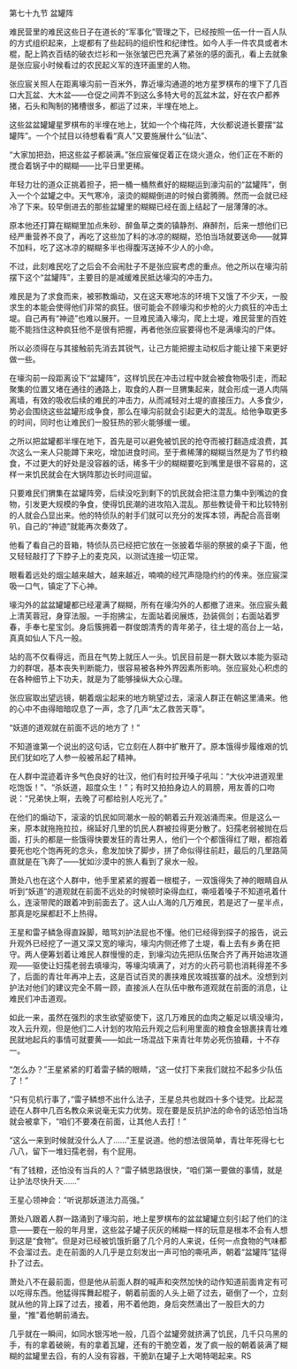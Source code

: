 

第七十九节 盆罐阵

难民营里的难民这些日子在道长的“军事化”管理之下，已经按照一伍一什一百人队的方式组织起来，上堤都有了些起码的组织性和纪律性。如今人手一件农具或者木棍，配上鹑衣百结的破衣烂衫和一张张皱巴巴充满了紧张的感的面孔，看上去就象是张应宸小时候看过的农民起义军的连环画里的人物。

张应宸关照人在距离壕沟前一百米外，靠近壕沟通道的地方星罗棋布的埋下了几百口大瓦盆、大木盆――仓促之间弄不到这么多特大号的瓦盆木盆，好在农户都养猪，石头和陶制的猪槽很多，都运了过来，半埋在地上。

这些盆盆罐罐星罗棋布的半埋在地上，犹如一个个梅花阵，大伙都说道长要摆“盆罐阵”。一个个拭目以待想看看“真人”又要施展什么“仙法”、

“大家加把劲，把这些盆子都装满。”张应宸催促着正在烧火道众，他们正在不断的搅合着锅子中的糊糊――比平日里更稀。

年轻力壮的道众正挑着担子，把一桶一桶熬煮好的糊糊运到濠沟前的“盆罐阵”，倒入一个个盆罐之中。天气寒冷，滚烫的糊糊倒进的时候白雾腾腾。然而一会就已经冷了下来。较早倒进去的那些盆罐里的糊糊已经在面上结起了一层薄薄的冰。

原本他还打算在糊糊里加点朱砂、醉鱼草之类的镇静剂、麻醉剂，后来一想他们已经严重营养不良了，再吃了这些加了料的冰凉的糊糊，恐怕当场就要送命――就算不加料，吃了这冰凉的糊糊多半也得腹泻送掉不少人的小命。

不过，此刻难民吃了之后会不会闹肚子不是张应宸考虑的重点。他之所以在壕沟前摆下这个“盆罐阵”，主要目的是减缓难民抵达壕沟的冲击力。

难民是为了求食而来，被邪教煽动，又在这天寒地冻的环境下又饿了不少天，一股求生的本能会使得他们非常的疯狂。很可能会不顾壕沟和步枪的火力疯狂的冲击土堤。自己再有“神迹”也难以展开。一旦难民涌入壕沟，爬上土堤，难民营里的百姓能不能挡住这种疯狂他不是很有把握，再者他张应宸要得也不是满壕沟的尸体。

所以必须得在与其接触前先消去其锐气，让己方能把握主动权后才能让接下来更好做一些。

在壕沟前一段距离设下“盆罐阵”，这样饥民在冲击过程中就会被食物吸引走，而起聚集的位置又堵在通往的通路上，取食的人群一旦猬集起来，就会形成一道人肉隔离墙，有效的吸收后续的难民的冲击力，从而减轻对土堤的直接压力。人多食少，势必会围绕这些盆罐形成争食，那么在壕沟前就会引起更大的混乱。给他争取更多的时间，同时也让难民们一股狂热的邪火能够缓一缓。

之所以把盆罐都半埋在地下，首先是可以避免被饥民的抢夺而被打翻造成浪费，其次这么一来人只能蹲下来吃，增加进食时间。至于煮稀薄的糊糊当然是为了节约粮食，不过更大的好处是没容器的话，稀多干少的糊糊要吃到嘴里是很不容易的，这样一来饥民就会在大锅阵那边长时间逗留。

只要难民们猬集在盆罐阵旁，后续没吃到剩下的饥民就会把注意力集中到嘴边的食物，引发更大规模的争食，使得饥民潮的进攻陷入混乱。那些教徒骨干和比较特别的人就会凸显出来。他的特侦队的射手们就可以充分的发挥本领，再配合高音喇叭，自己的“神迹”就能再次奏效了。

他看了看自己的音箱，特侦队员已经把它放在一张披着华丽的祭披的桌子下面，他又轻轻敲打了下脖子上的麦克风，以测试连接一切正常。

眼看着远处的烟尘越来越大，越来越近，喃喃的经咒声隐隐约约的传来。张应宸深吸一口气，镇定了下心神。

壕沟外的盆盆罐罐都已经灌满了糊糊，所有在壕沟外的人都撤了进来。张应宸头戴上清芙蓉冠，身穿法服。一手抱拂尘，左面站着闵展炼，劲装佩剑；右面站着罗春，手奉七星宝剑。身后簇拥着一群俊朗清秀的青年弟子，往土堤的高台上一站，真真如仙人下凡一般。

站的高不仅看得远，而且在气势上就压人一头。饥民目前是一群大致以本能为驱动力的群氓，基本丧失判断能力，很容易被各种外界因素所影响。张应宸处心积虑的在各种细节上下功夫，就是为了能够操纵大众心理。

张应宸取出望远镜，朝着烟尘起来的地方眺望过去，滚滚人群正在朝这里涌来。他的心中不由得暗暗叹息了一声，念了几声“太乙救苦天尊”。

“妖道的道观就在前面不远的地方了！”

不知道谁第一个说出的这句话，它立刻在人群中扩散开了。原本饿得步履维艰的饥民们犹如吃了人参一般被吊起了精神。

在人群中混迹着许多气色良好的壮汉，他们有时拉开嗓子吼叫：“大伙冲进道观里吃饱饭！”、“杀妖道，超度众生！”；有时又拍拍身边人的肩膀，用友善的口吻说：“兄弟快上啊，去晚了可都给别人吃光了。”

在他们的煽动下，滚滚的饥民如同潮水一般的朝着云升观汹涌而来。但是这么一来，原本就拖拖拉拉，绵延好几里的饥民人群被拉得更分散了。妇孺老弱被抛在后面，打头的都是一些饿得快要发狂的青壮男人，他们一个个都饿得红了眼，都抱着要死也吃个饱再死的念头，愈发加快了脚步，拼了命似得往前赶，最后的几里路简直就是在飞奔了――犹如沙漠中的旅人看到了泉水一般。

萧处八也在这个人群中，他手里紧紧的握着一根棍子，一双饿得失了神的眼睛自从听到“妖道”的道观就在前面不远处的时候顿时染得血红，嘶哑着嗓子不知道吼着什么，连滚带爬的跟着冲到前面去了。这人山人海的几万难民，若是迟了一星半点，那真是吃屎都赶不上热得。

王星和雷子鳞急得直跺脚，暗骂刘护法屁也不懂。他们已经得到探子的报告，说云升观外已经挖了一道又深又宽的壕沟，壕沟内侧还修了土堤，看上去有乡勇在把守。两人便筹划着让难民人群慢慢的走，到壕沟边先把队伍聚合齐了再开始进攻道观――驱使让妇孺老弱去填壕沟，等壕沟填满了，对方的火药弓箭也消耗得差不多了，后面的青壮年再冲上去，这是百试百灵的裹挟难民攻城拔寨的战术。没想到刘护法对他们的建议完全不屑一顾，直接派人在队伍中散布道观就在前面的消息，让难民们冲击道观。

如此一来，虽然在强烈的求生欲望驱使下，这几万难民的血肉之躯足以填没壕沟，攻入云升观，但是他们二人计划的攻陷云升观之后利用里面的粮食金银裹挟青壮难民就地起兵的事情可就要黄――如此一场混战下来青壮年势必死伤狼藉，十不存一。

“怎么办？”王星紧紧的盯着雷子鳞的眼睛，“这一仗打下来我们就拉不起多少队伍了！”

“只有见机行事了，”雷子鳞想不出什么法子，王星总共也就四十多个徒党。比起混迹在人群中几百名教众来说毫无实力优势。现在要是反抗护法的命令的话恐怕当场就会被拿下，“咱们不要凑在前面，让其他人去打！”

“这么一来到时候就没什么人了……”王星说道。他的想法很简单，青壮年死得七七八八，留下一堆妇孺老弱，有个屁用。

“有了钱粮，还怕没有当兵的人？”雷子鳞思路很快，“咱们第一要做的事情，就是让护法尽快升天……”

王星心领神会：“听说那妖道法力高强。”

萧处八跟着人群一路涌到了壕沟前，地上星罗棋布的盆盆罐罐立刻引起了他们的注意――要在一般的年月里，这些盆子罐子灰灰的稀糊一样的玩意是根本不会有人想到这是“食物”。但是对已经被饥饿折磨了几个月的人来说，任何一点食物的气味都不会溜过去。走在前面的人几乎是立刻发出一声可怕的嘶吼声，朝着“盆罐阵”猛得扑了过去。

萧处八不在最前面，但是他从前面人群的喊声和突然加快的动作知道前面肯定有可以吃得东西。他猛得挥舞起棍子，朝着前面的人头上砸了过去，砸倒了一个，立刻就从他的背上踩了过去，接着，用不着他跑，身后突然涌出了一股巨大的力量，“推”着他朝前涌去。

几乎就在一瞬间，如同水银泻地一般，几百个盆罐旁就挤满了饥民，几千只乌黑的手，有的拿着破碗，有的拿着瓦罐，还有的干脆空着，发了疯一般的朝着装满了糊糊的盆罐里去舀，有的人没有容器，干脆趴在罐子上大喝特喝起来。RS

